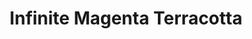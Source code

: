 ---
title: "Infinite Magenta Terracotta"
images:
  color: "MUfCHtba5zu7cXZww8drPBQynRU4v0YwTLdpqleWuMgibzSf"
  item: "MUfCHtba5zu7UruT6aOC2wXIL30kZBvz4gMRTOldixcq8FWG"
type: "magic/infinite"
crate: "terracotta"
unmodifiable: true
winChance: 6
---